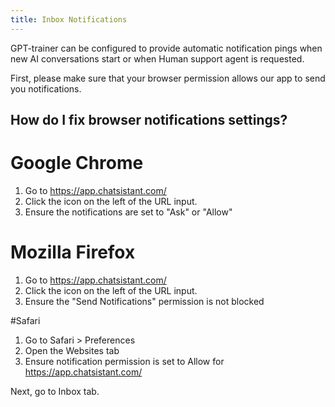 ```yaml
---
title: Inbox Notifications
---
```


GPT-trainer can be configured to provide automatic notification pings when new AI conversations start or when Human support agent is requested.

First, please make sure that your browser permission allows our app to send you notifications.

## How do I fix browser notifications settings?

# Google Chrome

1. Go to https://app.chatsistant.com/
1. Click the icon on the left of the URL input.
1. Ensure the notifications are set to "Ask" or "Allow"


# Mozilla Firefox

1. Go to https://app.chatsistant.com/
1. Click the icon on the left of the URL input.
1. Ensure the "Send Notifications" permission is not blocked

#Safari

1. Go to Safari > Preferences
1. Open the Websites tab
1. Ensure notification permission is set to Allow for https://app.chatsistant.com/

Next, go to Inbox tab. 
